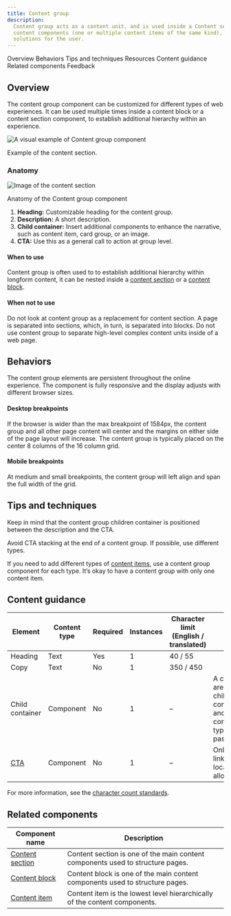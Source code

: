 ```yaml
---
title: Content group
description:
  Content group acts as a content unit, and is used inside a Content section or a Content block. It can contain basic
  content components (one or multiple content items of the same kind), bringing them together into highly-customized
  solutions for the user.
---
```



<ComponentDescription name="Content group" type="layout" />

<AnchorLinks>

<AnchorLink>Overview</AnchorLink>
<AnchorLink>Behaviors</AnchorLink>
<AnchorLink>Tips and techniques</AnchorLink>
<AnchorLink>Resources</AnchorLink>
<AnchorLink>Content guidance</AnchorLink>
<AnchorLink>Related components</AnchorLink>
<AnchorLink>Feedback</AnchorLink>

</AnchorLinks>

## Overview

The content group component can be customized for different types of web experiences. It can be used multiple times
inside a content block or a content section component, to establish additional hierarchy within an experience.

![A visual example of Content group component](../../images/component/content-group/content-group-overview.png)

<Caption>Example of the content section.</Caption>

### Anatomy

![Image of the content section](../../images/component/content-group/content-group-anatomy.png)

<Caption>Anatomy of the Content group component</Caption>

<br />

1. **Heading:** Customizable heading for the content group.
2. **Description:** A short description.
3. **Child container:** Insert additional components to enhance the narrative, such as content item, card group, or an image.
4. **CTA:** Use this as a general call to action at group level.

#### When to use

Content group is often used to to establish additional hierarchy within longform content, it can be nested inside a [content section](../components/content-section) or a [content block](../components/content-block). 

#### When not to use

Do not look at content group as a replacement for content section. A page is separated into sections, which, in turn, is
separated into blocks. Do not use content group to separate high-level complex content units inside of a web page.

## Behaviors

The content group elements are persistent throughout the online experience. The component is fully responsive and the
display adjusts with different browser sizes.

#### Desktop breakpoints

If the browser is wider than the max breakpoint of 1584px, the content group and all other page content will center and
the margins on either side of the page layout will increase. The content group is typically placed on the center 8
columns of the 16 column grid.

#### Mobile breakpoints

At medium and small breakpoints, the content group will left align and span the full width of the grid.

## Tips and techniques

Keep in mind that the content group children container is positioned between the description and the CTA.

Avoid CTA stacking at the end of a content group. If possible, use different types.

If you need to add different types of [content items](../components/content-item), use a content group component for each type. It’s okay to have a
content group with only one content item.

<ResourceLinks name="Content group" type="layout" />

## Content guidance

| Element                                                    | Content type | Required | Instances | Character limit <br/>(English / translated) | Notes                                                                               |
| ---------------------------------------------------------- | ------------ | -------- | --------- | ------------------------------------------- | ----------------------------------------------------------------------------------- |
| Heading                                                    | Text         | Yes      | 1         | 40 / 55                                     |                                                                                     |
| Copy                                                       | Text         | No       | 1         | 350 / 450                                   |                                                                                     |
| Child container                                            | Component    | No       | 1         | –                                           | A container area that child components, and other content types can be passed into. |
| [CTA](https://www.ibm.com/standards/carbon/components/cta) | Component    | No       | 1         | –                                           | Only card link and local type allowed.                                              |

For more information, see the [character count standards](https://www.ibm.com/standards/carbon/guidelines/content#character-count-standards).

## Related components

| Component name                                                               | Description                                                                                                                                                                           |
| ---------------------------------------------------------------------------- | ------------------------------------------------------------------------------------------------------------------------------------------------------------------------------------- |
| [Content section](../components/content-section)                             | Content section is one of the main content components used to structure pages.                                            |
| [Content block](../components/content-block)                                 | Content block is one of the main content components used to structure pages.                                        |
| [Content item](../components/content-item)                                   | Content item is the lowest level hierarchically of the content components.                                          |

<ComponentFooter name="Content group" type="layout" />
